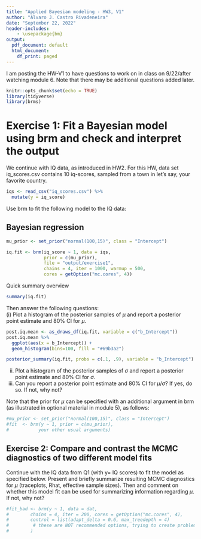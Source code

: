 ```yaml
---
title: "Applied Bayesian modeling - HW3, V1"
author: "Álvaro J. Castro Rivadeneira"
date: "September 22, 2022"
header-includes:
    - \usepackage{bm}
output:
  pdf_document: default
  html_document:
    df_print: paged
---
```


I am posting the HW-V1 to have questions to work on in class on 9/22/after watching module 6. Note that there may be additional questions added later.


```r
knitr::opts_chunk$set(echo = TRUE)
library(tidyverse)
library(brms)
```

# Exercise 1: Fit a Bayesian model using brm and check and interpret the output

We continue with IQ data, as introduced in HW2. For this HW, data set iq_scores.csv contains 10 iq-scores, sampled from a town in let's say, your favorite country. 

```r
iqs <- read_csv("iq_scores.csv") %>% 
  mutate(y = iq_score)
```

Use brm to fit the following model to the IQ data:
\begin{eqnarray*}
y_i|\theta_i, \sigma^2 &\sim& N(\theta_i, \sigma^2) \text{(independent), for } i = 1, 2, \hdots, n; \\
\mu &\sim& N(100, 15^2);\\
\sigma &\sim& \text{use the brm-default}.
\end{eqnarray*}  

## Bayesian regression 
```r
mu_prior <- set_prior("normal(100,15)", class = "Intercept")

iq.fit <- brm(iq_score ~ 1, data = iqs, 
              prior = c(mu_prior), 
              file = "output/exercise1", 
              chains = 4, iter = 1000, warmup = 500, 
              cores = getOption("mc.cores", 4))
```


Quick summary overview
```r
summary(iq.fit) 
```

Then answer the following questions:  
(i) Plot a histogram of the posterior samples of $\mu$ and report a posterior point estimate and 80% CI for $\mu$.  
```r
post.iq.mean <- as_draws_df(iq.fit, variable = c("b_Intercept"))
post.iq.mean %>% 
  ggplot(aes(x = b_Intercept)) + 
  geom_histogram(bins=100, fill = "#69b3a2")

posterior_summary(iq.fit, probs = c(.1, .9), variable = "b_Intercept")
```

(ii) Plot a histogram of the posterior samples of $\sigma$ and report a posterior point estimate and 80% CI for $\sigma$.  
(iii) Can you report a posterior point estimate and 80% CI for $\mu/\sigma$? If yes, do so. If not, why not?   

Note that the prior for $\mu$ can be specified with an additional argument in brm (as illustrated in optional material in module 5), as follows:
```r
#mu_prior <- set_prior("normal(100,15)", class = "Intercept")
#fit  <- brm(y ~ 1, prior = c(mu_prior), 
#           your other usual arguments)
```


## Exercise 2: Compare and contrast the MCMC diagnostics of two different model fits

Continue with the IQ data from Q1 (with y= IQ scores)  to fit the model  as specified below. Present and briefly summarize resulting MCMC diagnostics for $\mu$ (traceplots, Rhat, effective sample sizes). Then and comment on whether this model fit can be used for summarizing information regarding $\mu$. If not, why not? 


```r
#fit_bad <- brm(y ~ 1, data = dat,
#        chains = 4, iter = 200, cores = getOption("mc.cores", 4),
#        control = list(adapt_delta = 0.6, max_treedepth = 4)
#         # these are NOT recommended options, trying to create problems here!
#        )
```


